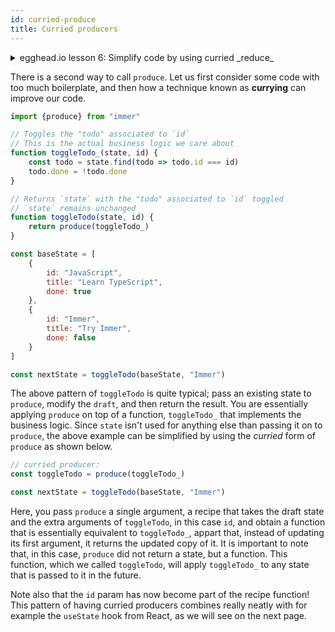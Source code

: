 ```yaml
---
id: curried-produce
title: Curried producers
---
```


<center>
	<div
		data-ea-publisher="immerjs"
		data-ea-type="image"
		className="horizontal bordered"
	></div>
</center> <details>
	<summary className="egghead-summary">
		egghead.io lesson 6: Simplify code by using curried _reduce_
	</summary>
	<br />
	<div>
		<iframe
			width="760"
			height="427"
			scrolling="no"
			src="https://egghead.io/lessons/javascript-simplify-immer-producer-functions-using-currying/embed"
		></iframe>
	</div>
	<a
		className="egghead-link"
		href="https://egghead.io/lessons/javascript-simplify-immer-producer-functions-using-currying"
	>
		Hosted on egghead.io
	</a>
</details>

There is a second way to call `produce`. Let us first consider some code with too much boilerplate, and then how a technique known as __currying__ can improve our code.

```javascript
import {produce} from "immer"

// Toggles the "todo" associated to `id`
// This is the actual business logic we care about
function toggleTodo_(state, id) {
	const todo = state.find(todo => todo.id === id)
	todo.done = !todo.done
}

// Returns `state` with the "todo" associated to `id` toggled
// `state` remains unchanged
function toggleTodo(state, id) {
	return produce(toggleTodo_)
}

const baseState = [
	{
		id: "JavaScript",
		title: "Learn TypeScript",
		done: true
	},
	{
		id: "Immer",
		title: "Try Immer",
		done: false
	}
]

const nextState = toggleTodo(baseState, "Immer")
```

The above pattern of `toggleTodo` is quite typical; pass an existing state to `produce`, modify the `draft`, and then return the result. You are essentially applying `produce` on top of a function, `toggleTodo_` that implements the business logic. Since `state` isn't used for anything else than passing it on to `produce`, the above example can be simplified by using the _curried_ form of `produce` as shown below.

```javascript
// curried producer:
const toggleTodo = produce(toggleTodo_)

const nextState = toggleTodo(baseState, "Immer")
```

Here, you pass `produce` a single argument, a recipe that takes the draft state and the extra arguments of `toggleTodo`, in this case `id`, and obtain a function that is essentially equivalent to `toggleTodo_`, appart that, instead of updating its first argument, it returns the updated copy of it. It is important to note that, in this case, `produce` did not return a state, but a function. This function, which we called `toggleTodo`, will apply `toggleTodo_` to any state that is passed to it in the future.

Note also that the `id` param has now become part of the recipe function! This pattern of having curried producers combines really neatly with for example the `useState` hook from React, as we will see on the next page.

